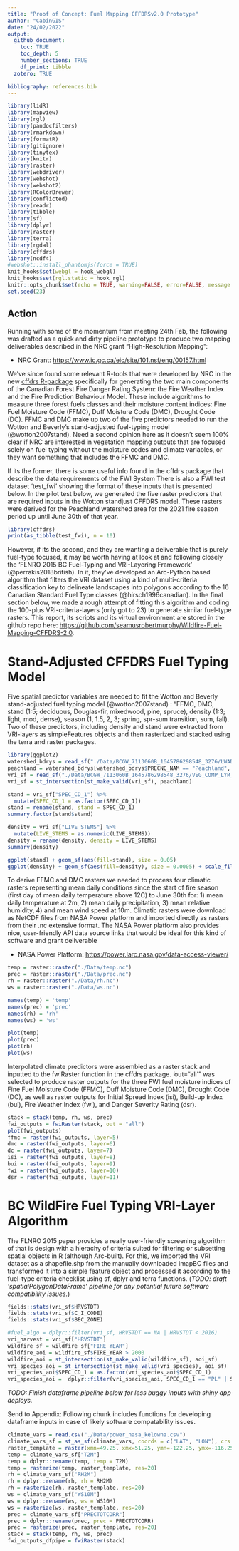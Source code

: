 ```yaml
---
title: "Proof of Concept: Fuel Mapping CFFDRSv2.0 Prototype"
author: "CabinGIS"
date: "24/02/2022"
output: 
  github_document:
    toc: TRUE
    toc_depth: 5
    number_sections: TRUE
    df_print: tibble
  zotero: TRUE

bibliography: references.bib
---
```


```r
library(lidR)
library(mapview)
library(rgl)
library(pandocfilters)
library(rmarkdown)
library(formatR)
library(gitignore)
library(tinytex)
library(knitr)
library(raster)
library(webdriver)
library(webshot)
library(webshot2)
library(RColorBrewer)
library(conflicted)
library(readr)
library(tibble)
library(sf)
library(dplyr)
library(raster)
library(terra)
library(rgdal)
library(cffdrs)
library(ncdf4)
#webshot::install_phantomjs(force = TRUE)
knit_hooks$set(webgl = hook_webgl)
knit_hooks$set(rgl.static = hook_rgl)
knitr::opts_chunk$set(echo = TRUE, warning=FALSE, error=FALSE, message = FALSE)
set.seed(23)
```

## Action {.unnumbered}

Running with some of the momentum from meeting 24th Feb, the following was drafted as a quick and dirty pipeline prototype to produce two mapping deliverables described in the NRC grant "High-Resolution Mapping":

-   NRC Grant: <https://www.ic.gc.ca/eic/site/101.nsf/eng/00157.html>

We've since found some relevant R-tools that were developed by NRC in the new [cffdrs R-package](https://cran.r-project.org/web/packages/cffdrs/cffdrs.pdf) specifically for generating the two main components of the Canadian Forest Fire Danger Rating System: the Fire Weather Index and the Fire Prediction Behaviour Model. These include algorithms to measure three forest fuels classes and their moisture content indices: Fine Fuel Moisture Code (FFMC), Duff Moisture Code (DMC), Drought Code (DC). FFMC and DMC make up two of the five predictors needed to run the Wotton and Beverly's stand-adjusted fuel-typing model (@wotton2007stand). Need a second opinion here as it doesn't seem 100% clear if NRC are interested in vegetation mapping outputs that are focused solely on fuel typing without the moisture codes and climate variables, or they want something that includes the FFMC and DMC.

If its the former, there is some useful info found in the cffdrs package that describe the data requirements of the FWI System There is also a FWI test dataset 'test_fwi' showing the format of these inputs that is presented below. In the pilot test below, we generated the five raster predictors that are required inputs in the Wotton standjust CFFDRS model. These rasters were derived for the Peachland watershed area for the 2021 fire season period up until June 30th of that year.

```r
library(cffdrs)
print(as_tibble(test_fwi), n = 10)
```

However, if its the second, and they are wanting a deliverable that is purely fuel-type focused, it may be worth having at look at and following closely the 'FLNRO 2015 BC Fuel-Typing and VRI-Layering Framework' (@perrakis2018british). In it, they've developed an Arc-Python based algorithm that filters the VRI dataset using a kind of multi-criteria classification key to delineate landscapes into polygons according to the 16 Canadian Standard Fuel Type classes (@hirsch1996canadian). In the final section below, we made a rough attempt of fitting this algorithm and coding the 100-plus VRI-criteria-layers (only got to 23) to generate similar fuel-type rasters. This report, its scripts and its virtual environment are stored in the github repo here: <https://github.com/seamusrobertmurphy/Wildfire-Fuel-Mapping-CFFDRS-2.0>.

# Stand-Adjusted CFFDRS Fuel Typing Model

Five spatial predictor variables are needed to fit the Wotton and Beverly stand-adjusted fuel typing model (@wotton2007stand) : "FFMC, DMC, stand (1:5; deciduous, Douglas-fir, mixedwood, pine, spruce), density (1:3; light, mod, dense), season (1, 1.5, 2, 3; spring, spr-sum transition, sum, fall). Two of these predictors, including density and stand were extracted from VRI-layers as simpleFeatures objects and then rasterized and stacked using the terra and raster packages.

```r
library(ggplot2)
watershed_bdrys = read_sf("./Data/BCGW_7113060B_1645786298548_3276/LWADM_WATMGMT_PREC_AREA_SVW/LWADM_PA_polygon.shp")
peachland = watershed_bdrys[watershed_bdrys$PRECNC_NAM == "Peachland", ]
vri_sf = read_sf("./Data/BCGW_7113060B_1645786298548_3276/VEG_COMP_LYR_R1_POLY/VEG_R1_PLY_polygon.shp")
vri_sf = st_intersection(st_make_valid(vri_sf), peachland)

stand = vri_sf["SPEC_CD_1"] %>%
  mutate(SPEC_CD_1 = as.factor(SPEC_CD_1))
stand = rename(stand, stand = SPEC_CD_1)
summary.factor(stand$stand)

density = vri_sf["LIVE_STEMS"] %>%
  mutate(LIVE_STEMS = as.numeric(LIVE_STEMS))
density = rename(density, density = LIVE_STEMS)
summary(density)

ggplot(stand) + geom_sf(aes(fill=stand), size = 0.05)
ggplot(density) + geom_sf(aes(fill=density), size = 0.0005) + scale_fill_viridis_c()
```

To derive FFMC and DMC rasters we needed to process four climatic rasters representing mean daily conditions since the start of fire season (first day of mean daily temperature above 12C) to June 30th for: 1) mean daily temperature at 2m, 2) mean daily precipitation, 3) mean relative humidity, 4) and mean wind speed at 10m. Climatic rasters were download as NetCDF files from NASA Power platform and imported directly as rasters from their .nc extensive format. The NASA Power platform also provides nice, user-friendly API data source links that would be ideal for this kind of software and grant deliverable

-   NASA Power Platform: <https://power.larc.nasa.gov/data-access-viewer/>

```r
temp = raster::raster("./Data/temp.nc")
prec = raster::raster("./Data/prec.nc")
rh = raster::raster("./Data/rh.nc")
ws = raster::raster("./Data/ws.nc")

names(temp) = 'temp'
names(prec) = 'prec'
names(rh) = 'rh'
names(ws) = 'ws'

plot(temp)
plot(prec)
plot(rh)
plot(ws)
```

Interpolated climate predictors were assembled as a raster stack and inputted to the fwiRaster function in the cffdrs package. 'out="all'" was selected to produce raster outputs for the three FWI fuel moisture indices of Fine Fuel Moisture Code (FFMC), Duff Moisture Code (DMC), Drought Code (DC), as well as raster outputs for Initial Spread Index (isi), Build-up Index (bui), Fire Weather Index (fwi), and Danger Severity Rating (dsr).

```r
stack = stack(temp, rh, ws, prec)
fwi_outputs = fwiRaster(stack, out = "all")
plot(fwi_outputs)
ffmc = raster(fwi_outputs, layer=5)
dmc = raster(fwi_outputs, layer=6)
dc = raster(fwi_outputs, layer=7)
isi = raster(fwi_outputs, layer=8)
bui = raster(fwi_outputs, layer=9)
fwi = raster(fwi_outputs, layer=10)
dsr = raster(fwi_outputs, layer=11)
```

# BC WildFire Fuel Typing VRI-Layer Algorithm

The FLNRO 2015 paper provides a really user-friendly screening algorithm of that is design with a hierachy of criteria suited for filtering or subsetting spatial objects in R (although Arc-built). For this, we imported the VRI dataset as a shapefile.shp from the manually downloaded imapBC files and transformed it into a simple feature object and processed it according to the fuel-type criteria checklist using sf, dplyr and terra functions. (*TODO: draft 'spatialPolygonDataFrame' pipeline for any potential future software compatibility issues.*)

```r
fields::stats(vri_sf$HRVSTDT)
fields::stats(vri_sf$C_I_CODE)
fields::stats(vri_sf$BEC_ZONE)

#fuel_algo = dplyr::filter(vri_sf, HRVSTDT == NA | HRVSTDT < 2016)
vri_harvest = vri_sf["HRVSTDT"]
wildfire_sf = wildfire_sf["FIRE_YEAR"]
wildfire_aoi = wildfire_sf$FIRE_YEAR > 2000
wildfire_aoi = st_intersection(st_make_valid(wildfire_sf), aoi_sf)
vri_species_aoi = st_intersection(st_make_valid(vri_species), aoi_sf)
vri_species_aoi$SPEC_CD_1 = as.factor(vri_species_aoi$SPEC_CD_1)
vri_species_aoi =  dplyr::filter(vri_species_aoi, SPEC_CD_1 == "PL" | SPEC_CD_1 == "SB" | SPEC_CD_1 == "SE" )


```

*TODO: Finish dataframe pipeline below for less buggy inputs with shiny app deploys.*

Send to Appendix: Following chunk includes functions for developing dataframe inputs in case of likely software compatability issues.

```r
climate_vars = read.csv("./Data/power_nasa_kelowna.csv")
climate_vars_sf = st_as_sf(climate_vars, coords = c("LAT", "LON"), crs = 4326)
raster_template = raster(xmn=49.25, xmx=51.25, ymn=-122.25, ymx=-116.25, res=20, crs = "EPSG:3153")
temp = climate_vars_sf["T2M"]
temp = dplyr::rename(temp, temp = T2M)
temp = rasterize(temp, raster_template, res=20)
rh = climate_vars_sf["RH2M"]
rh = dplyr::rename(rh, rh = RH2M)
rh = rasterize(rh, raster_template, res=20)
ws = climate_vars_sf["WS10M"]
ws = dplyr::rename(ws, ws = WS10M)
ws = rasterize(ws, raster_template, res=20)
prec = climate_vars_sf["PRECTOTCORR"]
prec = dplyr::rename(prec, prec = PRECTOTCORR)
prec = rasterize(prec, raster_template, res=20)
stack = stack(temp, rh, ws, prec)
fwi_outputs_dfpipe = fwiRaster(stack)
```
